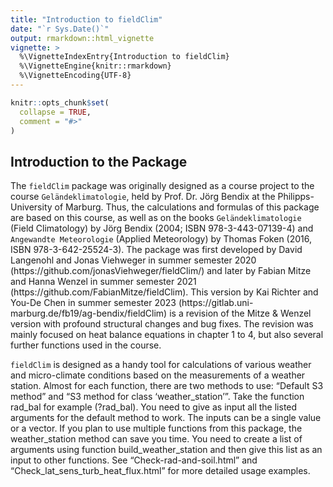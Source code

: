 ```yaml
---
title: "Introduction to fieldClim"
date: "`r Sys.Date()`"
output: rmarkdown::html_vignette
vignette: >
  %\VignetteIndexEntry{Introduction to fieldClim}
  %\VignetteEngine{knitr::rmarkdown}
  %\VignetteEncoding{UTF-8}
---
```




```r
knitr::opts_chunk$set(
  collapse = TRUE,
  comment = "#>"
)
```

## Introduction to the Package

The `fieldClim` package was originally designed as a course project to the course `Geländeklimatologie`, held by Prof. Dr. Jörg Bendix at the Philipps-University of Marburg. Thus, the calculations and formulas of this package are based on this course, as well as on the books `Geländeklimatologie` (Field Climatology) by Jörg Bendix (2004; ISBN 978-3-443-07139-4) and `Angewandte Meteorologie` (Applied Meteorology) by Thomas Foken (2016, ISBN 978-3-642-25524-3).
The package was first developed by David Langenohl and Jonas Viehweger in summer semester 2020 (https://github.com/jonasViehweger/fieldClim/) and later by Fabian Mitze and Hanna Wenzel in summer semester 2021 (https://github.com/FabianMitze/fieldClim).
This version by Kai Richter and You-De Chen in summer semester 2023 (https://gitlab.uni-marburg.de/fb19/ag-bendix/fieldClim) is a revision of the Mitze & Wenzel version with profound structural changes and bug fixes. The revision was mainly focused on heat balance equations in chapter 1 to 4, but also several further functions used in the course.

`fieldClim` is designed as a handy tool for calculations of various weather and micro-climate conditions based on the measurements of a weather station.
Almost for each function, there are two methods to use: “Default S3 method” and “S3 method for class 'weather_station'”. Take the function rad_bal for example (?rad_bal). You need to give as input all the listed arguments for the default method to work. The inputs can be a single value or a vector. If you plan to use multiple functions from this package, the weather_station method can save you time. You need to create a list of arguments using function build_weather_station and then give this list as an input to other functions. See "Check-rad-and-soil.html" and "Check_lat_sens_turb_heat_flux.html" for more detailed usage examples.
